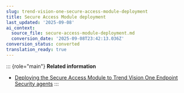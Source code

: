 ```yaml
---
slug: trend-vision-one-secure-access-module-deployment
title: Secure Access Module deployment
last_updated: '2025-09-08'
ai_context:
  source_file: secure-access-module-deployment.md
  conversion_date: '2025-09-08T23:42:13.036Z'
conversion_status: converted
translation_ready: true
---
```


::: {role="main"}
**Related information**

- [Deploying the Secure Access Module to Trend Vision One Endpoint Security agents](deploy-sam-endpoint-agents.md "Authenticate user access attempts at the account and device levels using the Secure Access Module.")
:::
